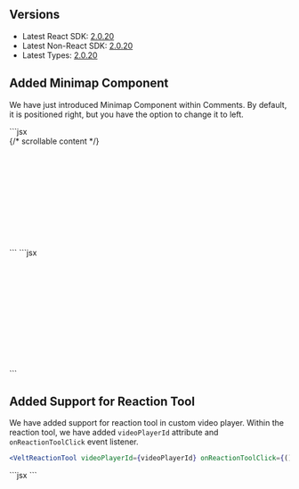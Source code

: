 ## Versions
- Latest React SDK: [2.0.20](https://www.npmjs.com/package/@veltdev/react)
- Latest Non-React SDK: [2.0.20](https://www.npmjs.com/package/@veltdev/client)
- Latest Types: [2.0.20](https://www.npmjs.com/package/@veltdev/types)

## Added Minimap Component
We have just introduced Minimap Component within Comments. By default, it is positioned right, but you have the option to change it to left.

<Tabs>
<Tab title="React / Next.js" >
```jsx
<VeltComments minimapPosition="left" />

<style>
    .relative-container {
        position: relative;
    }

    #scrollableElement {
        width: 100%;
        height: 200px; /* or any value */
        overflow: auto;
    }
</style>

<div className="relative-container">
    <VeltCommentsMinimap targetScrollableElementId="scrollableElement" position="left" />
    <div id="scrollableElement">
        {/* scrollable content */}
    </div>
</div>
```
</Tab>
<Tab title="Other Frameworks">
```jsx
<velt-comments minimap-position="left"></velt-comments>

<style>
    .relative-container {
        position: relative;
    }

    #scrollableElement {
        width: 100%;
        height: 200px; /* or any value */
        overflow: auto;
    }
</style>

<div class="relative-container">
    <velt-comments-minimap target-scrollable-element-id="scrollableElement" position="left"></velt-comments-minimap>
    <div id="scrollableElement">
        <!-- scrollable content -->
    </div>
</div>
```
</Tab>
</Tabs>

## Added Support for Reaction Tool
We have added support for reaction tool in custom video player. Within the reaction tool, we have added `videoPlayerId` attribute and `onReactionToolClick` event listener.
<Tabs>
<Tab title="React / Next.js" >
```jsx
<VeltReactionTool videoPlayerId={videoPlayerId} onReactionToolClick={() => onReactionToolClick()} />
```
</Tab>
<Tab title="Other Frameworks">
```jsx
<velt-reaction-tool video-player-id="videoPlayerId"></velt-reaction-tool>
<script>
    const reactionToolTag = document.querySelector('velt-reaction-tool');
    reactionToolTag.addEventListener('onReactionToolClick', (event) => {
        console.log('reaction tool clicked', event.detail);
    });
</script>
```
</Tab>
</Tabs>